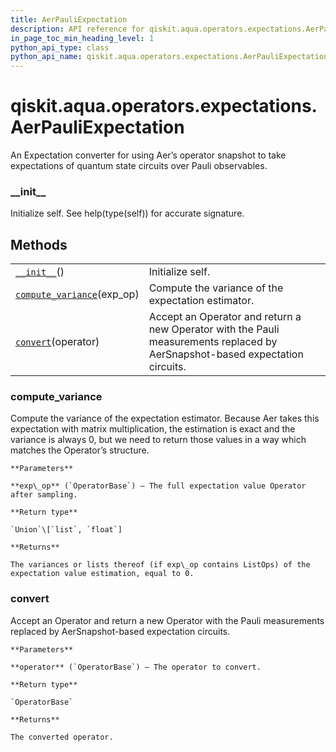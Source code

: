 ```yaml
---
title: AerPauliExpectation
description: API reference for qiskit.aqua.operators.expectations.AerPauliExpectation
in_page_toc_min_heading_level: 1
python_api_type: class
python_api_name: qiskit.aqua.operators.expectations.AerPauliExpectation
---
```


<span id="qiskit-aqua-operators-expectations-aerpauliexpectation" />

# qiskit.aqua.operators.expectations.AerPauliExpectation

<Class id="qiskit.aqua.operators.expectations.AerPauliExpectation" github="https://github.com/qiskit-community/qiskit-aqua/tree/stable/0.8/qiskit/aqua/operators/expectations/aer_pauli_expectation.py" signature="AerPauliExpectation">
  An Expectation converter for using Aer’s operator snapshot to take expectations of quantum state circuits over Pauli observables.

  ### \_\_init\_\_

  <Function id="qiskit.aqua.operators.expectations.AerPauliExpectation.__init__" name="__init__" signature="__init__()">
    Initialize self. See help(type(self)) for accurate signature.
  </Function>

  ## Methods

  |                                                                                                                                                                                   |                                                                                                                              |
  | --------------------------------------------------------------------------------------------------------------------------------------------------------------------------------- | ---------------------------------------------------------------------------------------------------------------------------- |
  | [`__init__`](#qiskit.aqua.operators.expectations.AerPauliExpectation.__init__ "qiskit.aqua.operators.expectations.AerPauliExpectation.__init__")()                                | Initialize self.                                                                                                             |
  | [`compute_variance`](#qiskit.aqua.operators.expectations.AerPauliExpectation.compute_variance "qiskit.aqua.operators.expectations.AerPauliExpectation.compute_variance")(exp\_op) | Compute the variance of the expectation estimator.                                                                           |
  | [`convert`](#qiskit.aqua.operators.expectations.AerPauliExpectation.convert "qiskit.aqua.operators.expectations.AerPauliExpectation.convert")(operator)                           | Accept an Operator and return a new Operator with the Pauli measurements replaced by AerSnapshot-based expectation circuits. |

  ### compute\_variance

  <Function id="qiskit.aqua.operators.expectations.AerPauliExpectation.compute_variance" name="compute_variance" signature="compute_variance(exp_op)">
    Compute the variance of the expectation estimator. Because Aer takes this expectation with matrix multiplication, the estimation is exact and the variance is always 0, but we need to return those values in a way which matches the Operator’s structure.

    **Parameters**

    **exp\_op** (`OperatorBase`) – The full expectation value Operator after sampling.

    **Return type**

    `Union`\[`list`, `float`]

    **Returns**

    The variances or lists thereof (if exp\_op contains ListOps) of the expectation value estimation, equal to 0.
  </Function>

  ### convert

  <Function id="qiskit.aqua.operators.expectations.AerPauliExpectation.convert" name="convert" signature="convert(operator)">
    Accept an Operator and return a new Operator with the Pauli measurements replaced by AerSnapshot-based expectation circuits.

    **Parameters**

    **operator** (`OperatorBase`) – The operator to convert.

    **Return type**

    `OperatorBase`

    **Returns**

    The converted operator.
  </Function>
</Class>


